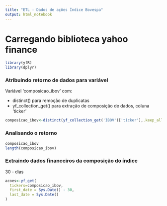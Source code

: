```yaml
---
title: "ETL - Dados de ações Índice Bovespa"
output: html_notebook
---
```



# Carregando biblioteca yahoo finance
```r
library(yfR)
library(dplyr)

```

### Atribuindo retorno de dados para variável

Variável 'composicao_ibov' com:

- distinct() para remoção de duplicatas
- yf_collection_get() para extração de composição de dados, coluna 'ticker'
```r
composicao_ibov<-distinct(yf_collection_get('IBOV')['ticker'],.keep_all = TRUE)$ticker
```

### Analisando o retorno

```r
composicao_ibov
length(composicao_ibov)
```

### Extraindo dados financeiros da composição do índice
30 - dias
```r
acoes<-yf_get(
  tickers=composicao_ibov,
  first_date = Sys.Date() - 30,
  last_date = Sys.Date()
)
```

